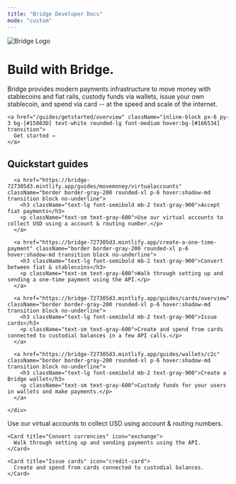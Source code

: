 ```yaml
---
title: "Bridge Developer Docs"
mode: "custom"
---
```


<div className="bg-gradient-to-b from-[#d4f2ef] via-[#f7fafc] to-white text-center text-gray-900">
  <div className="max-w-4xl mx-auto px-6 pt-6 pb-4">
    <img
      src="/logo/bridge_logo.png"
      alt="Bridge Logo"
      className="h-10 mx-auto mb-6 select-none pointer-events-none"
      draggable="false"
    />
    <h1 className="text-4xl md:text-5xl font-light mb-4">Build with Bridge.</h1>
    <p className="text-base md:text-lg text-gray-600 tracking-wide mb-8">
      Bridge provides modern payments infrastructure to move money with stablecoins and fiat rails, custody funds via wallets, issue your own stablecoin, and spend via card -- at the speed and scale of the internet.
    </p>

    <a href="/guides/getstarted/overview" className="inline-block px-6 py-3 bg-[#15803D] text-white rounded-lg font-medium hover:bg-[#166534] transition">
      Get started →
    </a>
  </div>
</div>

<div className="bg-white pt-8 pb-12">
  <div className="max-w-6xl mx-auto px-6">
    <h2 className="text-2xl font-semibold text-left mb-8">Quickstart guides</h2>
    <div className="grid sm:grid-cols-1 md:grid-cols-2 lg:grid-cols-4 gap-6 text-left">

      <a href="https://bridge-727305d3.mintlify.app/guides/movemoney/virtualaccounts" className="border border-gray-200 rounded-xl p-6 hover:shadow-md transition block no-underline">
        <h3 className="text-lg font-semibold mb-2 text-gray-900">Accept fiat payments</h3>
        <p className="text-sm text-gray-600">Use our virtual accounts to collect USD using a account & routing number.</p>
      </a>

      <a href="https://bridge-727305d3.mintlify.app/create-a-one-time-payment" className="border border-gray-200 rounded-xl p-6 hover:shadow-md transition block no-underline">
        <h3 className="text-lg font-semibold mb-2 text-gray-900">Convert between fiat & stablecoins</h3>
        <p className="text-sm text-gray-600">Walk through setting up and sending a one-time payment using the API.</p>
      </a>

      <a href="https://bridge-727305d3.mintlify.app/guides/cards/overview" className="border border-gray-200 rounded-xl p-6 hover:shadow-md transition block no-underline">
        <h3 className="text-lg font-semibold mb-2 text-gray-900">Issue cards</h3>
        <p className="text-sm text-gray-600">Create and spend from cards connected to custodial balances in a few API calls.</p>
      </a>

      <a href="https://bridge-727305d3.mintlify.app/guides/wallets/c2c" className="border border-gray-200 rounded-xl p-6 hover:shadow-md transition block no-underline">
        <h3 className="text-lg font-semibold mb-2 text-gray-900">Create a Bridge wallet</h3>
        <p className="text-sm text-gray-600">Custody funds for your users in wallets and make payments.</p>
      </a>

    </div>
  </div>
</div>

<div className="max-w-4xl mx-auto">
  <Columns cols={3}>
    <Card title="Accept fiat payments" icon="dollar-sign">
      Use our virtual accounts to collect USD using account & routing numbers.
    </Card>
    
    <Card title="Convert currencies" icon="exchange">
      Walk through setting up and sending payments using the API.
    </Card>
    
    <Card title="Issue cards" icon="credit-card">
      Create and spend from cards connected to custodial balances.
    </Card>
  </Columns>
</div>